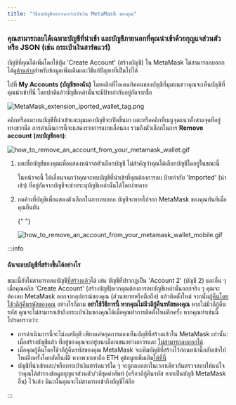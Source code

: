 ```yaml
---
title: "วิธีลบบัญชีออกจากกระเป๋าเงิน MetaMask ของคุณ"
---
```



### **คุณสามารถลบได้เฉพาะบัญชีที่นำเข้า** และบัญชีภายนอกที่คุณนำเข้าด้วยกุญแจส่วนตัวหรือ JSON (เช่น กระเป๋าเงินฮาร์ดแวร์)

บัญชีที่คุณได้เพิ่มโดยใช้ปุ่ม 'Create Account' (สร้างบัญชี) ใน MetaMask ไม่สามารถลบออกได้ดู[ด้านล่าง](#ฉันจะลบบัญชีที่สร้างขึ้นได้อย่างไร)สำหรับข้อมูลเพิ่มเติมและวิธีแก้ปัญหาที่เป็นไปได้

<Tabs>

<TabItem value="ส่วนขยาย" label="ส่วนขยาย">

ไปที่ **My Accounts (บัญชีของฉัน)** โดยคลิกที่ไอเดนทิคอนของบัญชีที่มุมบนขวาคุณจะเห็นบัญชีที่คุณนำเข้าที่นี่ โดยปกติแล้วบัญชีเหล่านั้นจะมีป้ายกำกับอยู่ถัดจากชื่อ

<div class="center-container">
  <div class="img-medium">
    <img
      src={
        require("../../../../../../img/i18n/legacy/MetaMask_extension_iported_wallet_tag.png")
          .default
      }
      alt="MetaMask_extension_iported_wallet_tag.png"
    />
  </div>
</div>

คลิกหรือแตะบนบัญชีที่นำเข้าและมุมมองบัญชีจะเปิดขึ้นมา แตะหรือคลิกที่เมนูจุดแนวตั้งสามจุดที่อยู่ทางขวามือ การดำเนินการนี้จะแสดงรายการแบบเลื่อนลง รวมถึงตัวเลือกในการ **Remove account (ลบบัญชีออก)**:

<div class="center-container">
  <div class="img-medium">
    <img
      src={
        require("../../../../../../img/i18n/legacy/how_to_remove_an_account_from_your_metamask_wallet.gif")
          .default
      }
      alt="how_to_remove_an_account_from_your_metamask_wallet.gif"
    />
  </div>
</div>

</TabItem>

<TabItem value="บนมือถือ" label="บนมือถือ">

1. แตะชื่อบัญชีของคุณเพื่อแสดงหน้าจอตัวเลือกบัญชี ไม่สำคัญว่าคุณได้เลือกบัญชีใดอยู่ในขณะนี้

   ในหน้าจอนี้ ให้เลื่อนจนกว่าคุณจะพบบัญชีที่นำเข้าที่คุณต้องการลบ ป้ายกำกับ 'Imported' (นำเข้า) ที่อยู่ถัดจากบัญชีจะช่วยระบุบัญชีเหล่านั้นได้โดยง่ายดาย

2. กดค้างที่บัญชีเพื่อแสดงตัวเลือกในการลบออก บัญชีจะหายไปจาก MetaMask ของคุณทันทีเมื่อคุณยืนยัน

   {" "}

   <div class="center-container">
     <div class="img-medium">
       <img
         src={
           require("../../../../../../img/i18n/legacy/how_to_remove_an_account_from_your_metamask_wallet_mobile.gif")
             .default
         }
         alt="how_to_remove_an_account_from_your_metamask_wallet_mobile.gif"
       />
     </div>
   </div>

</TabItem>

</Tabs>

:::info

#### ฉันจะลบบัญชีที่สร้างขึ้นได้อย่างไร

ขณะนี้ยังไม่สามารถลบบัญชี[ที่สร้างแล้ว](/managing-my-wallet/accounts-and-addresses/how-to-add-accounts-in-your-wallet)ได้ เช่น บัญชีที่ปรากฏเป็น 'Account 2' (บัญชี 2) และอื่น ๆ เมื่อคุณคลิก 'Create Account' (สร้างบัญชี)หากคุณต้องการลบบัญชีเหล่านั้นออกจริง ๆ คุณจะต้องลบ MetaMask ออกจากอุปกรณ์ของคุณ (ส่วนขยายหรือมือถือ) แล้วติดตั้งใหม่ จากนั้น[กู้คืนโดยใช้วลีกู้คืนรหัสของคุณ](/managing-my-wallet/resetting-deleting-and-restoring/how-to-restore-your-metamask-wallet-from-secret-recovery-phrase) อย่างไรก็ตาม **อย่าใช้วิธีการนี้ หากคุณไม่มีวลีกู้คืนรหัสของคุณ** หากไม่มีวลีกู้คืนรหัส คุณจะไม่สามารถเข้าถึงกระเป๋าเงินของคุณได้เมื่อคุณทำการติดตั้งใหม่อีกครั้ง หากคุณทำเช่นนี้ โปรดทราบว่า:

- การดำเนินการนี้จะไม่*ลบ*บัญชี เพียงแค่หยุดการมองเห็นบัญชีที่สร้างแล้วใน MetaMask เท่านั้น: เมื่อสร้างบัญชีแล้ว ที่อยู่ของคุณจะอยู่บนบล็อกเชนอย่างถาวรและ [ไม่สามารถลบออกได้](/managing-my-wallet/resetting-deleting-and-restoring/how-can-i-delete-my-metamask-wallet)
- เมื่อคุณกู้คืนโดยใช้วลีกู้คืนรหัสของคุณ MetaMask จะเพิ่มบัญชีที่สร้างไว้ก่อนหน้านี้กลับเข้าไปใหม่อีกครั้งโดยอัตโนมัติ หากพวกเขาถือ ETH ดูข้อมูลเพิ่มเติม[ได้ที่นี่](/managing-my-wallet/resetting-deleting-and-restoring/how-to-restore-your-metamask-wallet-from-secret-recovery-phrase)
- บัญชีที่นำเข้าและ/หรือกระเป๋าเงินฮาร์ดแวร์ใด ๆ จะถูกลบออกในเวลาเดียวกันตรวจสอบให้แน่ใจว่าคุณได้สำรองข้อมูลกุญแจส่วนตัว/วลีชุดคำศัพท์ (หรือวลีกู้คืนรหัส หากเป็นบัญชี MetaMask อื่น) ไว้แล้ว มิฉะนั้นคุณจะไม่สามารถเข้าถึงบัญชีได้อีก

:::
